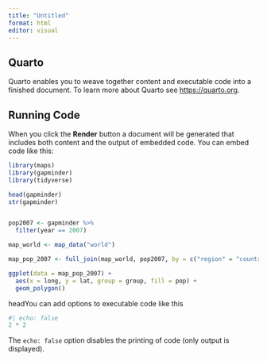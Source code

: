 ```yaml
---
title: "Untitled"
format: html
editor: visual
---
```


## Quarto

Quarto enables you to weave together content and executable code into a finished document. To learn more about Quarto see <https://quarto.org>.

## Running Code

When you click the **Render** button a document will be generated that includes both content and the output of embedded code. You can embed code like this:

```r
library(maps)
library(gapminder)
library(tidyverse)

head(gapminder)
str(gapminder)


pop2007 <- gapminder %>%
  filter(year == 2007)

map_world <- map_data("world")

map_pop_2007 <- full_join(map_world, pop2007, by = c("region" = "country"))

ggplot(data = map_pop_2007) +
  aes(x = long, y = lat, group = group, fill = pop) + 
  geom_polygon()
```

headYou can add options to executable code like this

```r
#| echo: false
2 * 2
```

The `echo: false` option disables the printing of code (only output is displayed).
